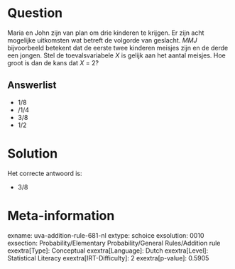 Question
========

Maria en John zijn van plan om drie kinderen te krijgen. Er zijn acht
mogelijke uitkomsten wat betreft de volgorde van geslacht. *MMJ*
bijvoorbeeld betekent dat de eerste twee kinderen meisjes zijn en de
derde een jongen. Stel de toevalsvariabele *X* is gelijk aan het aantal
meisjes. Hoe groot is dan de kans dat *X* = 2?

Answerlist
----------

* 1/8
* /1/4
* 3/8
* 1/2

Solution
========

Het correcte antwoord is: 

* 3/8

Meta-information
================
exname: uva-addition-rule-681-nl
extype: schoice
exsolution: 0010
exsection: Probability/Elementary Probability/General Rules/Addition rule
exextra[Type]: Conceptual
exextra[Language]: Dutch
exextra[Level]: Statistical Literacy
exextra[IRT-Difficulty]: 2
exextra[p-value]: 0.5905
